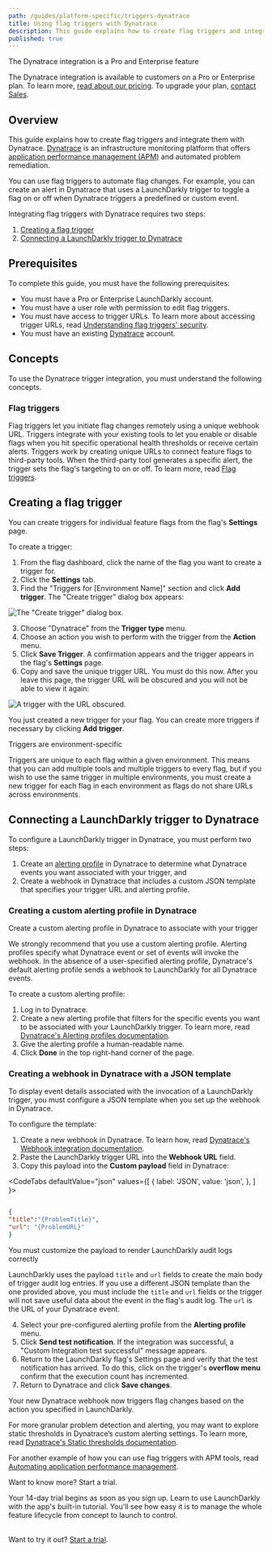 ```yaml
---
path: /guides/platform-specific/triggers-dynatrace
title: Using flag triggers with Dynatrace
description: This guide explains how to create flag triggers and integrate them with Dynatrace.
published: true
---
```


<Callout intent="primary">
<CalloutTitle>The Dynatrace integration is a Pro and Enterprise feature</CalloutTitle>
<CalloutDescription>

The Dynatrace integration is available to customers on a Pro or Enterprise plan. To learn more, [read about our pricing](https://launchdarkly.com/pricing/). To upgrade your plan, [contact Sales](https://launchdarkly.com/contact-sales/).

</CalloutDescription>
</Callout>

## Overview

This guide explains how to create flag triggers and integrate them with Dynatrace. [Dynatrace](https://dynatrace.com/) is an infrastructure monitoring platform that offers [application performance management (APM)](https://en.m.wikipedia.org/wiki/Application_performance_management) and automated problem remediation.

You can use flag triggers to automate flag changes. For example, you can create an alert in Dynatrace that uses a LaunchDarkly trigger to toggle a flag on or off when Dynatrace triggers a predefined or custom event.

Integrating flag triggers with Dynatrace requires two steps:

1. [Creating a flag trigger](#creating-a-flag-trigger)
2. [Connecting a LaunchDarkly trigger to Dynatrace](#connecting-a-launchdarkly-trigger-to-dynatrace)

## Prerequisites

To complete this guide, you must have the following prerequisites:

- You must have a Pro or Enterprise LaunchDarkly account.
- You must have a user role with permission to edit flag triggers.
- You must have access to trigger URLs. To learn more about accessing trigger URLs, read [Understanding flag triggers' security](/home/feature-workflows/triggers#understanding-flag-triggers-security).
- You must have an existing [Dynatrace](https://www.dynatrace.com/) account.

## Concepts

To use the Dynatrace trigger integration, you must understand the following concepts.

### Flag triggers

Flag triggers let you initiate flag changes remotely using a unique webhook URL. Triggers integrate with your existing tools to let you enable or disable flags when you hit specific operational health thresholds or receive certain alerts. Triggers work by creating unique URLs to connect feature flags to third-party tools. When the third-party tool generates a specific alert, the trigger sets the flag's targeting to on or off. To learn more, read [Flag triggers](/home/feature-workflows/triggers).

## Creating a flag trigger

You can create triggers for individual feature flags from the flag's **Settings** page.

To create a trigger:

1. From the flag dashboard, click the name of the flag you want to create a trigger for.
2. Click the **Settings** tab.
2. Find the "Triggers for [Environment Name]" section and click **Add trigger**. The "Create trigger" dialog box appears:

![The "Create trigger" dialog box.](guide-dynatrace-triggers-create.png)

3. Choose "Dynatrace" from the **Trigger type** menu.
4. Choose an action you wish to perform with the trigger from the **Action** menu.
5. Click **Save Trigger**. A confirmation appears and the trigger appears in the flag's **Settings** page.
6. Copy and save the unique trigger URL. You must do this now. After you leave this page, the trigger URL will be obscured and you will not be able to view it again:

![A trigger with the URL obscured.](guide-dynatrace-triggers-url-obscured.png)

You just created a new trigger for your flag. You can create more triggers if necessary by clicking **Add trigger**.

<Callout intent="info">
<CalloutTitle>Triggers are environment-specific</CalloutTitle>
<CalloutDescription>

Triggers are unique to each flag within a given environment. This means that you can add multiple tools and multiple triggers to every flag, but if you wish to use the same trigger in multiple environments, you must create a new trigger for each flag in each environment as flags do not share URLs across environments.

</CalloutDescription>
</Callout>

## Connecting a LaunchDarkly trigger to Dynatrace

To configure a LaunchDarkly trigger in Dynatrace, you must perform two steps:

1. Create an [alerting profile](https://www.dynatrace.com/support/help/how-to-use-dynatrace/problem-detection-and-analysis/notifications-and-alerting/alerting-profiles/) in Dynatrace to determine what Dynatrace events you want associated with your trigger, and
2. Create a webhook in Dynatrace that includes a custom JSON template that specifies your trigger URL and alerting profile.

### Creating a custom alerting profile in Dynatrace

<Callout intent="alert">
<CalloutTitle>Create a custom alerting profile in Dynatrace to associate with your trigger</CalloutTitle>
<CalloutDescription>

 We strongly recommend that you use a custom alerting profile. Alerting profiles specify what Dynatrace event or set of events will invoke the webhook. In the absence of a user-specified alerting profile, Dynatrace's default alerting profile sends a webhook to LaunchDarkly for all Dynatrace events.

</CalloutDescription>
</Callout>

To create a custom alerting profile:

1. Log in to Dynatrace.
2. Create a new alerting profile that filters for the specific events you want to be associated with your LaunchDarkly trigger. To learn more, read [Dynatrace's Alerting profiles documentation](https://www.dynatrace.com/support/help/how-to-use-dynatrace/problem-detection-and-analysis/notifications-and-alerting/alerting-profiles/).
3. Give the alerting profile a human-readable name.
4. Click **Done** in the top right-hand corner of the page.

### Creating a webhook in Dynatrace with a JSON template

To display event details associated with the invocation of a LaunchDarkly trigger, you must configure a JSON template when you set up the webhook in Dynatrace.

To configure the template:

1. Create a new webhook in Dynatrace. To learn how, read [Dynatrace's Webhook integration documentation](https://www.dynatrace.com/support/help/setup-and-configuration/integrations/third-party-integrations/problem-notification-systems/webhook-integration).
2. Paste the LaunchDarkly trigger URL into the **Webhook URL** field.
3. Copy this payload into the **Custom payload** field in Dynatrace:

<CodeTabs
  defaultValue="json"
  values={[
    { label: 'JSON', value: 'json', },
  ]
}>
<CodeTabItem value="json">

```json

{
"title":"{ProblemTitle}",
"url": "{ProblemURL}"
}

```

</CodeTabItem>
</CodeTabs>

<Callout intent="alert">
<CalloutTitle>You must customize the payload to render LaunchDarkly audit logs correctly</CalloutTitle>
<CalloutDescription>

LaunchDarkly uses the payload `title` and `url` fields to create the main body of trigger audit log entries. If you use a different JSON template than the one provided above, you must include the `title` and `url` fields or the trigger will not save useful data about the event in the flag's audit log. The `url` is the URL of your Dynatrace event.

</CalloutDescription>
</Callout>

4. Select your pre-configured alerting profile from the **Alerting profile** menu.
5. Click **Send test notification**. If the integration was successful, a "Custom Integration test successful" message appears.
6. Return to the LaunchDarkly flag's Settings page and verify that the test notification has arrived. To do this, click on the trigger's **overflow menu** confirm that the execution count has incremented.
7. Return to Dynatrace and click **Save changes**.

Your new Dynatrace webhook now triggers flag changes based on the action you specified in LaunchDarkly.

For more granular problem detection and alerting, you may want to explore static thresholds in Dynatrace’s custom alerting settings. To learn more, read [Dynatrace's Static thresholds documentation](https://www.dynatrace.com/support/help/how-to-use-dynatrace/problem-detection-and-analysis/problem-detection/static-thresholds).

For another example of how you can use flag triggers with APM tools, read [Automating application performance management](/guides/best-practices/integrations-use-cases#automating-application-performance-management).

<Callout intent="primary">
<CalloutTitle>Want to know more? Start a trial.</CalloutTitle>
<CalloutDescription>

Your 14-day trial begins as soon as you sign up. Learn to use LaunchDarkly with the app's built-in tutorial. You'll see how easy it is to manage the whole feature lifecycle from concept to launch to control.<br/><br/>

Want to try it out? [Start a trial](https://launchdarkly.com/start-trial/).

</CalloutDescription>
</Callout>
